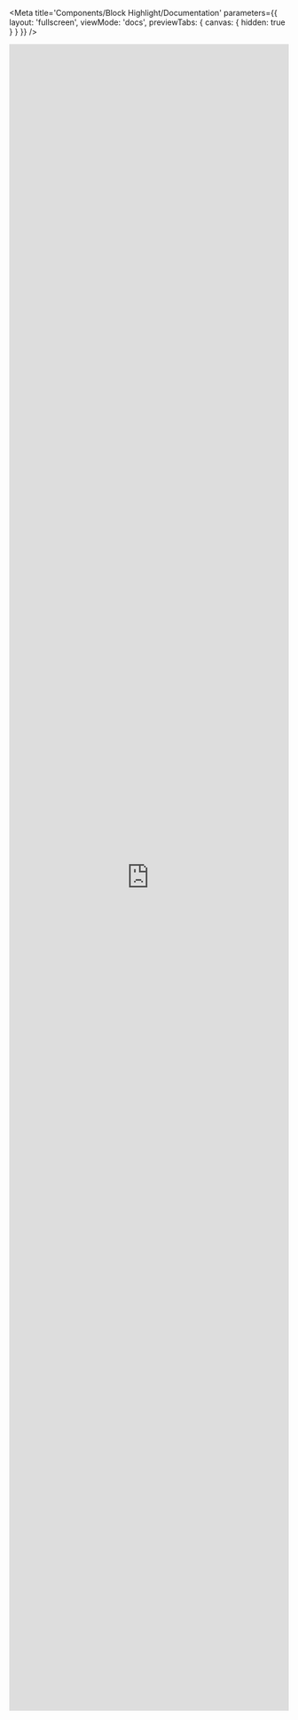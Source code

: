 

<Meta
    title='Components/Block Highlight/Documentation'
    parameters={{
        layout: 'fullscreen',
        viewMode: 'docs',
        previewTabs: { canvas: { hidden: true } }
    }}
/>

<!-- <iframe width='100%' height='100%' src='https://www.figma.com/embed?embed_host=share&url=https%3A%2F%2Fwww.figma.com%2Ffile%2Fonz9Pxh4ERqykGiv9bg7Ua%2FDS---Specs%3Fnode-id%3D1190%253A66449' frameBorder='0' allowfullscreen></iframe> -->
<iframe width='100%' height='3000px' src='https://www.figma.com/embed?embed_host=share&url=https%3A%2F%2Fwww.figma.com%2Ffile%2Fonz9Pxh4ERqykGiv9bg7Ua%2FDS---Specs%3Fnode-id%3D1190%253A66447' frameBorder='0' allowfullscreen></iframe>

